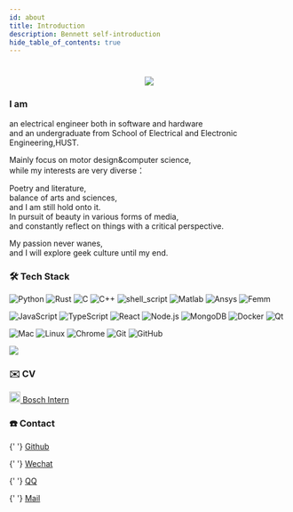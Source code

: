 ```yaml
---
id: about
title: Introduction
description: Bennett self-introduction
hide_table_of_contents: true
---
```



<h1 align="center">
    <img src="https://readme-typing-svg.herokuapp.com/?lines=你好，我是Bennett&center=true&size=30" />
</h1>

### I am
<p>an electrical engineer both in software and hardware<br/>
and an undergraduate from School of Electrical and Electronic Engineering,HUST.<br/>
</p>
<p>
Mainly focus on motor design&computer science,<br/>
while my interests are very diverse：<br/>
</p>
<p>
Poetry and literature,<br/>
balance of arts and sciences,<br/>
and I am still hold onto it.<br/>
In pursuit of beauty in various forms of media,<br/>
and constantly reflect on things with a critical perspective.<br/>
</p>
<p>
My passion never wanes,<br/>
and I will explore geek culture until my end.<br/>
</p>


### 🛠  Tech Stack

![Python](https://img.shields.io/badge/-Python-333333?style=flat&logo=python) 
![Rust](https://img.shields.io/badge/-Rust-333333?style=flat&logo=rust) 
![C](https://img.shields.io/badge/c-333333?style=flat&logo=c) 
![C++](https://img.shields.io/badge/-C++-333333?style=flat&logo=c) 
![shell_script](https://img.shields.io/badge/-shell_script-333333?style=flat&logo=shell) 
![Matlab](https://img.shields.io/badge/-Matlab-333333?style=flat&logo=matlab) 
![Ansys](https://img.shields.io/badge/-Ansys-333333?style=flat&logo=ansys) 
![Femm](https://img.shields.io/badge/-Femm-333333?style=flat&logo=femm) 

![JavaScript](https://img.shields.io/badge/-JavaScript-333333?style=flat&logo=javascript) 
![TypeScript](https://img.shields.io/badge/-TypeScript-333333?style=flat&logo=typescript) 
![React](https://img.shields.io/badge/-React-333333?style=flat&logo=react) 
![Node.js](https://img.shields.io/badge/-Node-333333?style=flat&logo=node.js) 
![MongoDB](https://img.shields.io/badge/-MongoDB-333333?style=flat&logo=mongodb)
![Docker](https://img.shields.io/badge/-Docker-333333?style=flat&logo=docker) 
![Qt](https://img.shields.io/badge/-Qt-333333?style=flat&logo=Qt) 


![Mac](https://img.shields.io/badge/-Mac-333333?style=flat&logo=apple) 
![Linux](https://img.shields.io/badge/-Linux-333333?style=flat&logo=linux) 
![Chrome](https://img.shields.io/badge/-Chrome-333333?style=flat&logo=google) 
![Git](https://img.shields.io/badge/-Git-333333?style=flat-square&logo=git) 
![GitHub](https://img.shields.io/badge/-GitHub-333333?style=flat-square&logo=github) 


<a href="https://github.com/DawnEver">
  <img src="https://metrics.lecoq.io/dawnever?template=classic&base.activity=0&base.community=0&base.repositories=0&base.metadata=0&isocalendar=1&base=header%2C%20activity%2C%20community%2C%20repositories%2C%20metadata&base.indepth=false&base.hireable=false&isocalendar=false&isocalendar.duration=full-year&config.timezone=Asia%2FShanghai" />
</a>

### ✉️ CV

<p>
  <a href="https://bmy.asia/resource/cv_bosch.pdf">  <img src="https://www.bosch.com.cn/media/tech/tech_images/favicon.ico" width="20" heigth="20" />  Bosch Intern</a>
</p>

### ☎️ Contact

<p>
  <Icon icon="ri:github-line" width="20" heigth="20" />{' '}
  <a href="https://github.com/DawnEver">Github</a>
</p>

<p>
  <Icon icon="ri:wechat-line" width="20" heigth="20" />{' '}
  <a href="/img/qrcode/wechat.jpeg">Wechat</a>
</p>

<p>
  <Icon icon="ri:qq-line" width="20" heigth="20" />{' '}
  <a href="/img/qrcode/qq.png">QQ</a>
</p>

<p>
  <Icon icon="ri:mail-open-line" width="20" heigth="20" />{' '}
  <a href="mailto:mingyangbao@hust.edu.cn">Mail</a>
</p>
